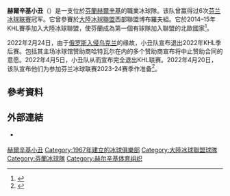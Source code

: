 {{Infobox KHL team
| clubname           = 小丑
| nickname           = Jokers, Jesters
| image              = <!-- 檔案不存在 [[File:Jokerit_Logo.svg|200px]] ，可從英文維基百科取得 -->
| founded            = 1967年10月27日
| dissolved          =
| based_in           = [[芬蘭|芬蘭]][[赫爾辛基|赫爾辛基]]
| arena              = [[哈特瓦爾體育館|哈特瓦爾體育館]]
| capacity           = 13,506
| league             = [[大陸冰球聯盟|大陸冰球聯盟]]
| division           = 博布羅夫
| conference         = 西部聯盟
| team_color         = {{color box|#000099}} {{color box|#FF0000}} {{color box|#FFFFFF}} {{color box|#FFD700}}
| uniform            = <!-- 檔案不存在 [[File:KHL-Uniform-JOK.png|Jerseys for 2014/2015 season]] ，可從英文維基百科取得 -->
| owner              = [[亚里·库里|亚里·库里]] 
| Player coordinator = 
| gm                 = [[亚里·库里|亚里·库里]]
| head_coach         = 
| captain            = 
| affiliates         = 
| website            = {{URL|https://www.jokerit.com/}}
}}
'''赫爾辛基小丑'''（{{lang-fi|Helsingin Jokerit}}）是一支位於[[芬蘭|芬蘭]][[赫爾辛基|赫爾辛基]]的職業冰球隊。该队曾赢得过6次[[芬兰冰球联赛|芬兰冰球联赛]]冠军。它曾參賽於[[大陸冰球聯盟|大陸冰球聯盟]]西部聯盟博布羅夫組。它於2014–15年KHL賽季加入大陸冰球聯盟，使芬蘭成為第一個有球隊加入聯盟的北歐國家<ref>{{Cite journal | title=Liikemies Moskovan lentokentältä HS:lle: Jokerit KHL:ään ensi vuonna | date=2013-06-28 | author=Konttinen, Jussi | language = fi | journal=Helsingin Sanomat | url=http://www.hs.fi/urheilu/Liikemies+vahvistaa+HSlle+Jokerit+KHL%C3%A4%C3%A4n+ensi+vuonna/a1372388176156 | access-date=2016-07-02 | archive-date=2014-01-04 | archive-url=https://web.archive.org/web/20140104210936/http://www.hs.fi/urheilu/Liikemies+vahvistaa+HSlle+Jokerit+KHL%C3%A4%C3%A4n+ensi+vuonna/a1372388176156 | dead-url=no }}</ref>。

2022年2月24日，由于[[2022年俄羅斯入侵烏克蘭|俄罗斯入侵乌克兰]]的缘故，小丑队宣布退出2022年KHL季后赛。包括其主场冰球馆赞助商哈特瓦尔在内的多个赞助商宣布将中止赞助合同的意愿。2022年4月5日，小丑队从而宣布完全退出KHL联赛。2022年4月20日，该队宣布他们为参加芬兰冰球联赛2023-24赛季作准备<ref name="Vainikka">{{cite web | url = https://yle.fi/urheilu/3-12410299 | title = Jokerit pyrkii takaisin SM-liigaan kaudeksi 2023–24 – "Teemme kaikkemme, jotta ihmisten luottamus saadaan palautettua" | author = Vainikka, Jussi | language = fi | publisher = Yle | date = 2022-04-20 | accessdate = 2022-04-22}}</ref>。

==參考資料==
{{Reflist}}

==外部連結==
{{Commons category|Jokerit}}
* {{Official site|https://www.jokerit.com/}} {{fi}} {{en}} {{ru}}

[[Category:赫爾辛基小丑|]]
[[Category:1967年建立的冰球俱樂部|Category:1967年建立的冰球俱樂部]]
[[Category:大陸冰球聯盟球隊|Category:大陸冰球聯盟球隊]]
[[Category:芬蘭冰球隊|Category:芬蘭冰球隊]]
[[Category:赫尔辛基体育组织|Category:赫尔辛基体育组织]]